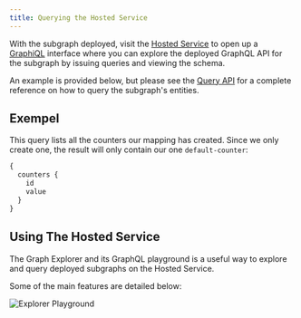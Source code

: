 ```yaml
---
title: Querying the Hosted Service
---
```


With the subgraph deployed, visit the [Hosted Service](https://thegraph.com/hosted-service/) to open up a [GraphiQL](https://github.com/graphql/graphiql) interface where you can explore the deployed GraphQL API for the subgraph by issuing queries and viewing the schema.

An example is provided below, but please see the [Query API](/querying/graphql-api) for a complete reference on how to query the subgraph's entities.

## Exempel

This query lists all the counters our mapping has created. Since we only create one, the result will only contain our one `default-counter`:

```graphql
{
  counters {
    id
    value
  }
}
```

## Using The Hosted Service

The Graph Explorer and its GraphQL playground is a useful way to explore and query deployed subgraphs on the Hosted Service.

Some of the main features are detailed below:

![Explorer Playground](/img/explorer-playground.png)
